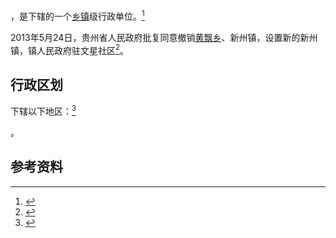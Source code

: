 {{中国乡级行政区|52/26/22/100/000}}

'''{{PAGENAMEBASE}}'''，是{{PRC admin/fullname|52/26/22/100/000|3}}下辖的一个[[乡镇|乡镇]]级行政单位。<ref>{{PRC admin/ref sgc|{{PRC admin/parent|52/26/22/100/000}}}}</ref>

2013年5月24日，贵州省人民政府批复同意撤销[[黄飘乡|黄飘乡]]、新州镇，设置新的新州镇，镇人民政府驻文星社区<ref>{{Cite web |url=http://www.gzgov.gov.cn/xxgk/jbxxgk/fgwj/zfwj/qfh/201507/t20150703_298106.html |title=省人民政府关于同意撤销黄平县黄飘乡新州镇设置新的新州镇的批复（黔府函〔2013〕116号） |access-date=2017-09-06 |archive-date=2017-09-06 |archive-url=https://web.archive.org/web/20170906230133/http://www.gzgov.gov.cn/xxgk/jbxxgk/fgwj/zfwj/qfh/201507/t20150703_298106.html |dead-url=yes }}</ref>。

== 行政区划 ==

{{PAGENAMEBASE}}下辖以下地区：<ref>{{PRC admin/ref sgc|52/26/22/100/000}}</ref>

{{PRC admin/children|52/26/22/100/000}}。

== 参考资料 ==

{{reflist}}

{{PRC admin/navcat|52/26/22/100/000}}
{{贵州行政区划小作品}}